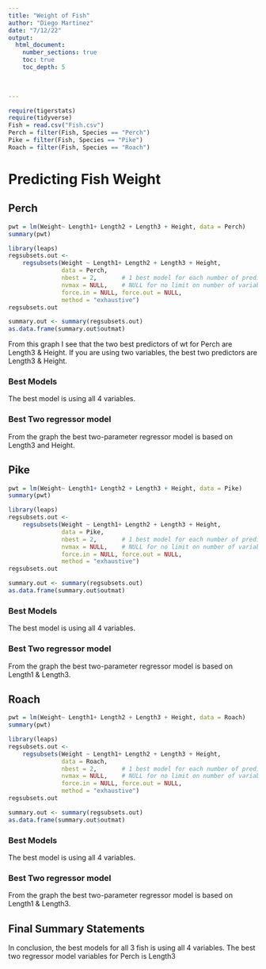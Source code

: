 ```yaml
---
title: "Weight of Fish"
author: "Diego Martinez"
date: "7/12/22"  
output: 
  html_document:
    number_sections: true
    toc: true
    toc_depth: 5

 
    
---
```



```r
require(tigerstats)
require(tidyverse)
Fish = read.csv("Fish.csv")
Perch = filter(Fish, Species == "Perch")
Pike = filter(Fish, Species == "Pike")
Roach = filter(Fish, Species == "Roach")
```

# Predicting Fish Weight



## Perch

```r
pwt = lm(Weight~ Length1+ Length2 + Length3 + Height, data = Perch)
summary(pwt)
```

```r
library(leaps)
regsubsets.out <-
    regsubsets(Weight ~ Length1+ Length2 + Length3 + Height,
               data = Perch,
               nbest = 2,       # 1 best model for each number of predictors
               nvmax = NULL,    # NULL for no limit on number of variables
               force.in = NULL, force.out = NULL,
               method = "exhaustive")
regsubsets.out
```

```r
summary.out <- summary(regsubsets.out)
as.data.frame(summary.out$outmat)
```


From this graph I see that the two best predictors of wt for Perch are Length3 & Height. If you are using two variables, the best two predictors are Length3 & Height. 

### Best Models

The best model is using all 4 variables. 

### Best Two regressor model


From the graph the best two-parameter regressor model is based on Length3 and Height. 

## Pike

```r
pwt = lm(Weight~ Length1+ Length2 + Length3 + Height, data = Pike)
summary(pwt)
```


```r
library(leaps)
regsubsets.out <-
    regsubsets(Weight ~ Length1+ Length2 + Length3 + Height,
               data = Pike,
               nbest = 2,       # 1 best model for each number of predictors
               nvmax = NULL,    # NULL for no limit on number of variables
               force.in = NULL, force.out = NULL,
               method = "exhaustive")
regsubsets.out
```


```r
summary.out <- summary(regsubsets.out)
as.data.frame(summary.out$outmat)
```


### Best Models

The best model is using all 4 variables.

### Best Two regressor model

From the graph the best two-parameter regressor model is based on Length1 & Length3. 

## Roach

```r
pwt = lm(Weight~ Length1+ Length2 + Length3 + Height, data = Roach)
summary(pwt)
```

```r
library(leaps)
regsubsets.out <-
    regsubsets(Weight ~ Length1+ Length2 + Length3 + Height,
               data = Roach,
               nbest = 2,       # 1 best model for each number of predictors
               nvmax = NULL,    # NULL for no limit on number of variables
               force.in = NULL, force.out = NULL,
               method = "exhaustive")
regsubsets.out
```


```r
summary.out <- summary(regsubsets.out)
as.data.frame(summary.out$outmat)
```

### Best Models

The best model is using all 4 variables.

### Best Two regressor model

From the graph the best two-parameter regressor model is based on Length1 & Length3. 

## Final Summary Statements

In conclusion, the best models for all 3 fish is using all 4 variables. The best two regressor model variables for Perch is Length3
